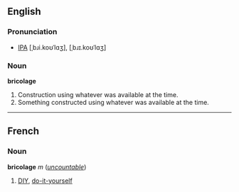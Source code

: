 ==English==
===Pronunciation===
* [[IPA]] [ˌbɹi.koʊˈlɑʒ], [ˌbɹɪ.koʊˈlɑʒ]

===Noun===
'''bricolage'''

#Construction using whatever was available at the time.
#Something constructed using whatever was available at the time.

----
==French==
===Noun===
'''bricolage''' ''m'' (''[[uncountable]]'')

#[[DIY]], [[do-it-yourself]]